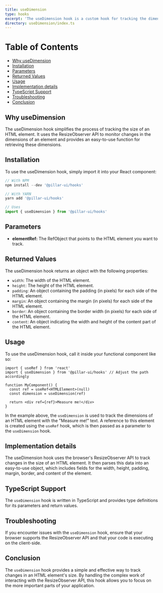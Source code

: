 ```yaml
---
title: useDimension
type: hooks
excerpt: 'The useDimension hook is a custom hook for tracking the dimensions of an HTML element. It returns an object containing the dimensions and related properties of the tracked element.'
directory: useDimension/index.ts
---
```


# Table of Contents

- [Why useDimension](#why-usedimension)
- [Installation](#installation)
- [Parameters](#parameters)
- [Returned Values](#returned-values)
- [Usage](#usage)
- [Implementation details](#implementation-details)
- [TypeScript Support](#typescript-support)
- [Troubleshooting](#troubleshooting)
- [Conclusion](#conclusion)

## Why useDimension

The useDimension hook simplifies the process of tracking the size of an HTML element. It uses the ResizeObserver API to monitor changes in the dimensions of an element and provides an easy-to-use function for retrieving these dimensions.

## Installation

To use the useDimension hook, simply import it into your React component:

```ts
// With NPM
npm install --dev '@pillar-ui/hooks'

// With YARN
yarn add '@pillar-ui/hooks'

// Uses
import { useDimension } from '@pillar-ui/hooks'
```

## Parameters

- **elementRef:** The RefObject that points to the HTML element you want to track.

## Returned Values

The useDimension hook returns an object with the following properties:

- `width`: The width of the HTML element.
- `height`: The height of the HTML element.
- `padding`: An object containing the padding (in pixels) for each side of the HTML element.
- `margin`: An object containing the margin (in pixels) for each side of the HTML element.
- `border`: An object containing the border width (in pixels) for each side of the HTML element.
- `content`: An object indicating the width and height of the content part of the HTML element.

## Usage

To use the useDimension hook, call it inside your functional component like so:

```tsx
import { useRef } from 'react'
import { useDimension } from '@pillar-ui/hooks' // Adjust the path accordingly

function MyComponent() {
  const ref = useRef<HTMLElement>(null)
  const dimension = useDimension(ref)

  return <div ref={ref}>Measure me!</div>
}
```

In the example above, the `useDimension` is used to track the dimensions of an HTML element with the "Measure me!" text. A reference to this element is created using the `useRef` hook, which is then passed as a parameter to the `useDimension` hook.

## Implementation details

The useDimension hook uses the browser's ResizeObserver API to track changes in the size of an HTML element. It then parses this data into an easy-to-use object, which includes fields for the width, height, padding, margin, border, and content of the element.

## TypeScript Support

The `useDimension` hook is written in TypeScript and provides type definitions for its parameters and return values.

## Troubleshooting

If you encounter issues with the `useDimension` hook, ensure that your browser supports the ResizeObserver API and that your code is executing on the client-side.

## Conclusion

The `useDimension` hook provides a simple and effective way to track changes in an HTML element's size. By handling the complex work of interacting with the ResizeObserver API, this hook allows you to focus on the more important parts of your application.
